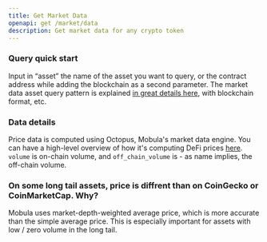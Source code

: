 ```yaml
---
title: Get Market Data
openapi: get /market/data
description: Get market data for any crypto token
---
```


### Query quick start

Input in “asset” the name of the asset you want to query, or the contract address while adding the blockchain as a second parameter. The market data asset query pattern is explained [in great details here](/api-reference/docs/market-asset-query), with blockchain format, etc.

### Data details

Price data is computed using Octopus, Mobula's market data engine. You can have a high-level overview of how it's computing DeFi prices [here](https://mirror.xyz/0x6483Ca5ac1EbC6eB08d36979d217db2572CbAad2/Lw8NSSjqR4JSzthKZQCfHLwD3NPGsuaAfHGMY1zi-WI). `volume` is on-chain volume, and `off_chain_volume` is - as name implies, the off-chain volume.

### On some long tail assets, price is diffrent than on CoinGecko or CoinMarketCap. Why?

Mobula uses market-depth-weighted average price, which is more accurate than the simple average price. This is especially important for assets with low / zero volume in the long tail.
